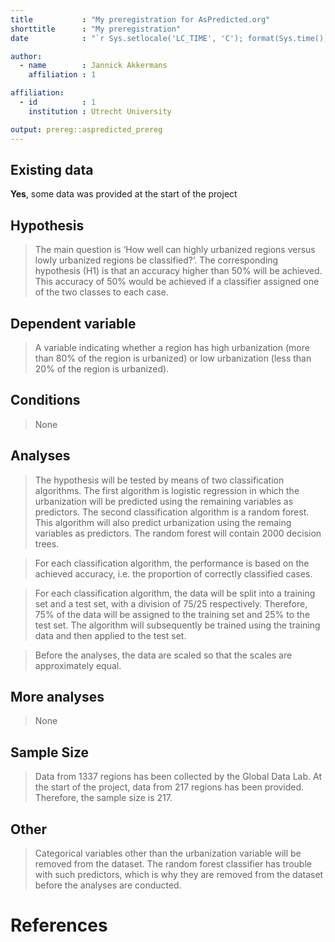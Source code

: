 ```yaml
---
title           : "My preregistration for AsPredicted.org"
shorttitle      : "My preregistration"
date            : "`r Sys.setlocale('LC_TIME', 'C'); format(Sys.time(), '%d\\\\. %B %Y')`"

author: 
  - name        : Jannick Akkermans
    affiliation : 1

affiliation:
  - id          : 1
    institution : Utrecht University

output: prereg::aspredicted_prereg
---
```


<!-- To keep pre-registrations to a reasonable length for readers, we recommend answers fit within a single page .pdf document, roughly 3200 characters. Read more about this here: https://aspredicted.org/messages/why_limits.php -->


## Existing data
<!-- Have any data been collected for this study already? Note: You must answer 'No' to submit this pre-registration at AsPredicted.org. -->

**Yes**, some data was provided at the start of the project

## Hypothesis
<!-- What's the main question being asked or hypothesis being tested in this study? Providing a short name for each hypothesis (e.g. H1, H2, etc.) will later allow you to easily relate your hypotheses to statistical tests in your analysis plan. -->

> The main question is 'How well can highly urbanized regions versus lowly urbanized regions be classified?'. The corresponding hypothesis (H1) is that an accuracy higher than 50% will be achieved. This accuracy of 50% would be achieved if a classifier assigned one of the two classes to each case.

## Dependent variable
<!-- Describe the key dependent variable(s) specifying how they will be measured. -->

> A variable indicating whether a region has high urbanization (more than 80% of the region is urbanized) or low urbanization (less than 20% of the region is urbanized).


## Conditions
<!-- How many and which conditions will participants be assigned to? -->

> None


## Analyses
<!-- Specify exactly which analyses you will conduct to examine the main question/hypothesis. -->

> The hypothesis will be tested by means of two classification algorithms. The first algorithm is logistic regression in which the urbanization will be predicted using the remaining variables as predictors. The second classification algorithm is a random forest. This algorithm will also predict urbanization using the remaing variables as predictors. The random forest will contain 2000 decision trees. 

> For each classification algorithm, the performance is based on the achieved accuracy, i.e. the proportion of correctly classified cases.

> For each classification algorithm, the data will be split into a training set and a test set, with a division of 75/25 respectively. Therefore, 75% of the data will be assigned to the training set and 25% to the test set. The algorithm will subsequently be trained using the training data and then applied to the test set.

> Before the analyses, the data are scaled so that the scales are approximately equal.


## More analyses
<!-- Any secondary analyses? -->

> None


## Sample Size
<!-- How many observations will be collected or what will determine sample size? No need to justify decision, but be precise about _exactly_ how the number will be determined. -->

> Data from 1337 regions has been collected by the Global Data Lab. At the start of the project, data from 217 regions has been provided. Therefore, the sample size is 217.


## Other
<!-- Anything else you would like to pre-register? (e.g., data exclusions, variables collected for exploratory purposes, unusual analyses planned?) -->

> Categorical variables other than the urbanization variable will be removed from the dataset. The random forest classifier has trouble with such predictors, which is why they are removed from the dataset before the analyses are conducted.

# References
## 
\vspace{-2pc}
\setlength{\parindent}{-0.5in}
\setlength{\leftskip}{-1in}
\setlength{\parskip}{8pt}
\noindent
